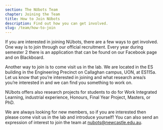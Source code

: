```yaml
---
section: The NUbots Team
chapter: Joining the Team
title: How to Join NUbots
description: Find out how you can get involved.
slug: /team/how-to-join
---
```


If you are interested in joining NUbots, there are a few ways to get involved. One way is to join through our official recruitment. Every year during semester 2 there is an application that can be found on our Facebook page and on Blackboard.

Another way to join is to come visit us in the lab. We are located in the ES building in the Engineering Precinct on Callaghan campus, UON, at ES115a. Let us know that you’re interested in joining and what research area/s you’re interested in and we can find you something to work on.

NUbots offers also research projects for students to do for Work Integrated Learning, industrial experience, Honours, Final Year Project, Masters, or PhD.

We are always looking for new members, so if you are interested then please come visit us in the lab and introduce yourself! You can also send an expression of interest to join the team at [nubots@newcastle.edu.au](mailto:nubots@newcastle.edu.au).
